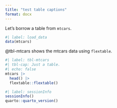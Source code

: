 ```yaml
---
title: "test table captions"
format: docx
---
```


Let's borrow a table from `mtcars`.

```r
#| label: load_data
data(mtcars)
```

@tbl-mtcars shows the mtcars data using `flextable`.

```r
#| label: tbl-mtcars
#| tbl-cap: Just a table.
#| echo: false
mtcars |>
  head() |>
  flextable::flextable()
```

```r
#| label: sessionInfo
sessionInfo()
quarto::quarto_version()
```
